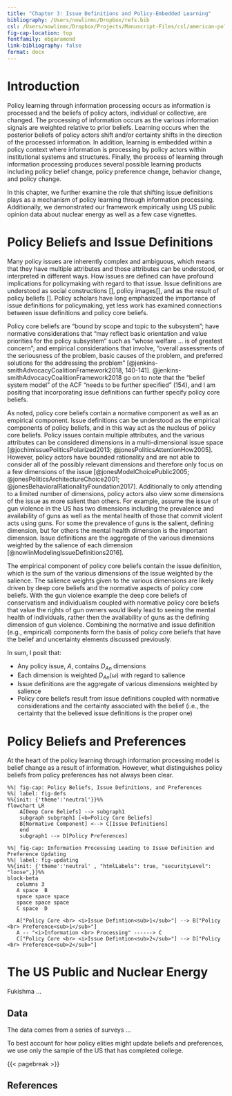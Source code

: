 ```yaml
---
title: "Chapter 3: Issue Definitions and Policy-Embedded Learning"
bibliography: /Users/nowlinmc/Dropbox/refs.bib
csl: /Users/nowlinmc/Dropbox/Projects/Manuscript-Files/csl/american-political-science-association.csl
fig-cap-location: top
fontfamily: ebgaramond
link-bibliography: false
format: docx 
---
```


# Introduction 

Policy learning through information processing occurs as information is processed and the beliefs of policy actors, individual or collective, are changed. The processing of information occurs as the various information signals are weighted relative to prior beliefs. Learning occurs when the posterior beliefs of policy actors shift and/or certainty shifts in the direction of the processed information. In addition, learning is embedded within a policy context where information is processing by policy actors within institutional systems and structures. Finally, the process of learning through information processing produces several possible learning products including policy belief change, policy preference change, behavior change, and policy change.   

In this chapter, we further examine the role that shifting issue definitions plays as a mechanism of policy learning through information processing. Additionally, we demonstrated our framework empirically using US public opinion data about nuclear energy as well as a few case vignettes.  


# Policy Beliefs and Issue Definitions 

Many policy issues are inherently complex and ambiguous, which means that they have multiple attributes and those attributes can be understood, or interpreted in different ways. How issues are defined can have profound implications for policymaking with regard to that issue. Issue definitions are understood as social constructions [], policy images[], and as the result of policy beliefs []. Policy scholars have long emphasized the importance of issue definitions for policymaking, yet less work has examined connections between issue definitions and policy core beliefs. 

Policy core beliefs are "bound by scope and topic to the subsystem"; have normative considerations that "may reflect basic orientation and value priorities for the policy subsystem" such as "whose welfare ... is of greatest concern"; and empirical considerations that involve, "overall assessments of the seriousness of the problem, basic causes of the problem, and preferred solutions for the addressing the problem" [@jenkins-smithAdvocacyCoalitionFramework2018, 140-141]. @jenkins-smithAdvocacyCoalitionFramework2018 go on to note that the "belief system model" of the ACF "needs to be further specified" (154), and I am positing that incorporating issue definitions can further specify policy core beliefs.

As noted, policy core beliefs contain a normative component as well as an empirical component. Issue definitions can be understood as the empirical components of policy beliefs, and in this way act as the nucleus of policy core beliefs. Policy issues contain multiple attributes, and the various attributes can be considered dimensions in a multi-dimensional issue space [@jochimIssuePoliticsPolarized2013; @jonesPoliticsAttentionHow2005]. However, policy actors have bounded rationality and are not able to consider all of the possibly relevant dimensions and therefore only focus on a few dimensions of the issue [@jonesModelChoicePublic2005; @jonesPoliticsArchitectureChoice2001; @jonesBehavioralRationalityFoundation2017]. Additionally to only attending to a limited number of dimensions, policy actors also view some dimensions of the issue as more salient than others. For example, assume the issue of gun violence in the US has two dimensions including the prevalence and availability of guns as well as the mental health of those that commit violent acts using guns. For some the prevalence of guns is the salient, defining dimension, but for others the mental health dimension is the important dimension. Issue definitions are the aggregate of the various dimensions weighted by the salience of each dimension [@nowlinModelingIssueDefinitions2016]. 

The empirical component of policy core beliefs contain the issue definition, which is the sum of the various dimensions of the issue weighted by the salience. The salience weights given to the various dimensions are likely driven by deep core beliefs and the normative aspects of policy core beliefs. With the gun violence example the deep core beliefs of conservatism and individualism coupled with normative policy core beliefs that value the rights of gun owners would likely lead to seeing the mental health of individuals, rather then the availability of guns as the defining dimension of gun violence. Combining the normative and issue definition (e.g., empirical) components form the basis of policy core beliefs that have the belief and uncertainty elements discussed previously. 

In sum, I posit that: 

* Any policy issue, _A_, contains _D_$_\textit{An}$ dimensions 
* Each dimension is weighted _D_$_\textit{An}$($\omega$) with regard to salience 
* Issue definitions are the aggregate of various dimensions weighted by salience 
* Policy core beliefs result from issue definitions coupled with normative considerations and the certainty associated with the belief (i.e., the certainty that the believed issue definitions is the proper one)


# Policy Beliefs and Preferences


At the heart of the policy learning through information processing model is belief change as a result of information. However, what distinguishes policy beliefs from policy preferences has not always been clear. 



```mermaid
%%| fig-cap: Policy Beliefs, Issue Definitions, and Preferences
%%| label: fig-defs
%%{init: {'theme':'neutral'}}%%
flowchart LR
    A[Deep Core Beliefs] --> subgraph1
    subgraph subgraph1 [<b>Policy Core Beliefs]
    B[Normative Component] <--> C[Issue Definitions]
    end
    subgraph1 --> D[Policy Preferences]
```



```mermaid
%%| fig-cap: Information Processing Leading to Issue Definition and Preference Updating
%%| label: fig-updating
%%{init: {'theme':'neutral' , "htmlLabels": true, "securityLevel": "loose",}}%%
block-beta
   columns 3
   A space  B 
   space space space
   space space space 
   C space  D

   A["Policy Core <br> <i>Issue Defintion<sub>1</sub>"] --> B["Policy <br> Preference<sub>1</sub>"]
   A -- "<i>Information <br> Processing" ------> C
   C["Policy Core <br> <i>Issue Defintion<sub>2</sub>"] --> D["Policy <br> Preference<sub>2</sub>"]
```




# The US Public and Nuclear Energy 

Fukishma ... 




## Data 

The data comes from a series of surveys ... 

To best account for how policy elities might update beliefs and preferences, we use only the sample of the US that has completed college. 





{{< pagebreak >}} 

## References 

